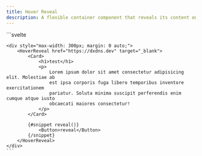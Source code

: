 ```yaml
---
title: Hover Reveal
description: A flexible container component that reveals its content on hover
---
```



<Tabs>
  <TabItem label="Preview">
    <HoverReveal client:load />
  </TabItem>
  <TabItem label="Usage">
    ```svelte
    <script lang="ts">
        import { Button, Card, HoverReveal } from "@dxdns/feflow"
    </script>

    <div style="max-width: 300px; margin: 0 auto;">
        <HoverReveal href="https://dxdns.dev" target="_blank">
            <Card>
                <h1>test</h1>
                <p>
                    Lorem ipsum dolor sit amet consectetur adipisicing elit. Molestiae ab
                    est ipsa corporis fuga libero temporibus inventore exercitationem
                    pariatur. Soluta minima suscipit perferendis enim cumque atque iusto
                    obcaecati maiores consectetur!
                </p>
            </Card>

            {#snippet reveal()}
                <Button>reveal</Button>
            {/snippet}
        </HoverReveal>
    </div>
    ```

  </TabItem>
</Tabs>

